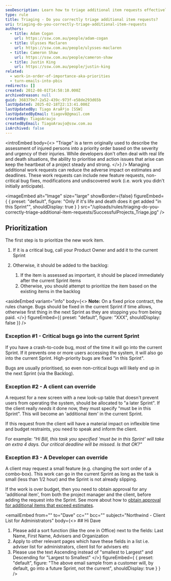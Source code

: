 ```yaml
---
seoDescription: Learn how to triage additional item requests effectively to keep your project on track.
type: rule
title: Triaging - Do you correctly triage additional item requests?
uri: triaging-do-you-correctly-triage-additional-item-requests
authors:
  - title: Adam Cogan
    url: https://ssw.com.au/people/adam-cogan
  - title: Ulysses Maclaren
    url: https://ssw.com.au/people/ulysses-maclaren
  - title: Cameron Shaw
    url: https://ssw.com.au/people/cameron-shaw
  - title: Justin King
    url: https://ssw.com.au/people/justin-king
related:
  - work-in-order-of-importance-aka-priorities
  - turn-emails-into-pbis
redirects: []
created: 2012-08-01T14:58:10.000Z
archivedreason: null
guid: 368379e7-2a52-439c-973f-e58de293d65b
lastUpdated: 2025-02-18T22:13:41.000Z
lastUpdatedBy: Tiago AraÃºjo [SSW]
lastUpdatedByEmail: tiagov8@gmail.com
createdBy: TiagoAraujo
createdByEmail: TiagoAraujo@ssw.com.au
isArchived: false
---
```


<introEmbed
  body={<>
"Triage" is a term originally used to describe the assessment of injured persons into a priority order based on the severity and urgency of their injuries. While developers don't often deal with real life and death situations, the ability to prioritise and action issues that arise can keep the heartbeat of a project steady and strong.
  </>}
/>
Managing additional work requests can reduce the adverse impact on estimates and deadlines. These work requests can include new feature requests, non-critical bug fixes, modifications and undiscovered work (i.e. work you didn't initially anticipate).


<imageEmbed
  alt="Image"
  size="large"
  showBorder={false}
  figureEmbed={ {
    preset: "default",
    figure: "Only if it's life and death does it get added \"in this Sprint\"",
    shouldDisplay: true
  } }
  src="/uploads/rules/triaging-do-you-correctly-triage-additional-item-requests/SuccessfulProjects\_Triage.jpg"
/>

## Prioritization

The first step is to prioritize the new work item.

1. If it is a critical bug, call your Product Owner and add it to the current Sprint
2. Otherwise, it should be added to the backlog:

     1. If the item is assessed as important, it should be placed immediately after the current Sprint items
     2. Otherwise, you should attempt to prioritize the item based on the existing items in the backlog

<asideEmbed
  variant="info"
  body={<>
    **Note:** On a fixed price contract, the rules change. Bugs should be fixed in the current Sprint if time allows, otherwise first thing in the next Sprint as they are stopping you from being paid.
  </>}
  figureEmbed={{
    preset: "default",
    figure: "XXX",
    shouldDisplay: false
  }}
/>

### Exception #1 - Critical bugs go into the current Sprint

If you have a crash-to-code bug, most of the time it will go into the current Sprint. If it prevents one or more users accessing the system, it will also go into the current Sprint. High-priority bugs are fixed "in this Sprint".

Bugs are usually prioritised, so even non-critical bugs will likely end up in the next Sprint (via the Backlog).

### Exception #2 - A client can override

A request for a new screen with a new look-up table that doesn't prevent users from operating the system, should be allocated to "a later Sprint".
If the client really *needs* it done now, they must specify "must be in this Sprint". This will become an 'additional item' in the current Sprint.

If this request from the client will have a material impact on inflexible time and budget restraints, you need to speak and inform the client.

For example: *"Hi Bill, this task you specified 'must be in this Sprint' will take an extra 4 days. Our critical deadline will be missed. Is that OK?"*

### Exception #3 - A Developer can override

A client may request a small feature (e.g. changing the sort order of a combo-box). This work can go in the current Sprint as long as the task is small (less than 1/2 hour) and the Sprint is not already slipping.

If the work is over budget, then you need to obtain approval for any 'additional item', from both the project manager and the client, before adding the request into the Sprint. See more about how to [obtain approval for additional items that exceed estimates](/inform-clients-about-estimates-overrun).

<emailEmbed
  from=""
  to="Dave"
  cc=""
  bcc=""
  subject="Northwind - Client List for Administrators"
  body={<>
    ## Hi Dave

1. Please add a sort function (like the one in Office) next to the fields: Last Name, First Name, Advisers and Organization
2. Apply to other relevant pages which have these fields in a list i.e. adviser list for administrators, client list for advisers etc
3. Please use the text Ascending instead of "smallest to Largest" and Descending for "Largest to Smallest"
  </>}
  figureEmbed={ {
    preset: "default",
    figure: "The above email sample from a customer will, by default, go into a future Sprint, not the current",
    shouldDisplay: true
  } }
/>
